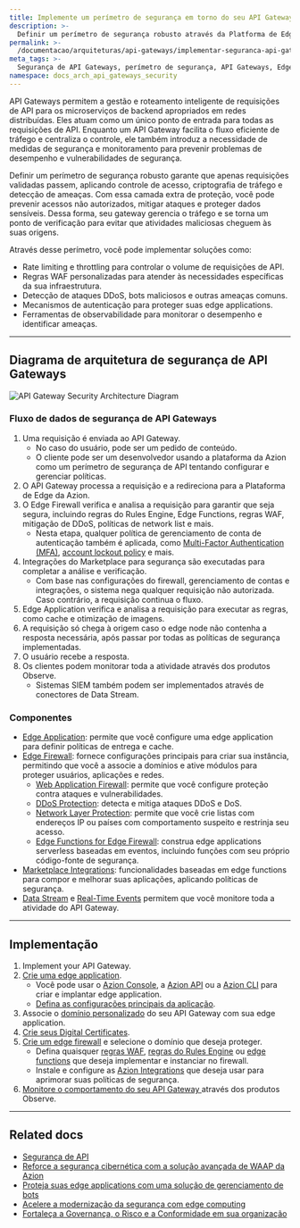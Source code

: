 ```yaml
---
title: Implemente um perímetro de segurança em torno do seu API Gateway
description: >-
  Definir um perímetro de segurança robusto através da Platforma de Edge da Azion garante que você possa proteger seus API Gateways contra acessos não autorizados e ameaças.
permalink: >-
  /documentacao/arquiteturas/api-gateways/implementar-seguranca-api-gateways/
meta_tags: >-
  Segurança de API Gateways, perímetro de segurança, API Gateways, Edge Firewall, DDoS Protection, regras WAF, políticas de segurança, Plataforma de Edge da Azion, criptografia de tráfego, atividade maliciosa
namespace: docs_arch_api_gateways_security
---
```


API Gateways permitem a gestão e roteamento inteligente de requisições de API para os microserviços de backend apropriados em redes distribuídas. Eles atuam como um único ponto de entrada para todas as requisições de API. Enquanto um API Gateway facilita o fluxo eficiente de tráfego e centraliza o controle, ele também introduz a necessidade de medidas de segurança e monitoramento para prevenir problemas de desempenho e vulnerabilidades de segurança.

Definir um perímetro de segurança robusto garante que apenas requisições validadas passem, aplicando controle de acesso, criptografia de tráfego e detecção de ameaças. Com essa camada extra de proteção, você pode prevenir acessos não autorizados, mitigar ataques e proteger dados sensíveis. Dessa forma, seu gateway gerencia o tráfego e se torna um ponto de verificação para evitar que atividades maliciosas cheguem às suas origens.

Através desse perímetro, você pode implementar soluções como:

- Rate limiting e throttling para controlar o volume de requisições de API.
- Regras WAF personalizadas para atender às necessidades específicas da sua infraestrutura.
- Detecção de ataques DDoS, bots maliciosos e outras ameaças comuns.
- Mecanismos de autenticação para proteger suas edge applications.
- Ferramentas de observabilidade para monitorar o desempenho e identificar ameaças.

---

## Diagrama de arquitetura de segurança de API Gateways

![API Gateway Security Architecture Diagram](/assets/docs/images/uploads/api-gateways-security-flow.png)

### Fluxo de dados de segurança de API Gateways

1. Uma requisição é enviada ao API Gateway.
    - No caso do usuário, pode ser um pedido de conteúdo.
    - O cliente pode ser um desenvolvedor usando a plataforma da Azion como um perímetro de segurança de API tentando configurar e gerenciar políticas.
2. O API Gateway processa a requisição e a redireciona para a Plataforma de Edge da Azion.
3. O Edge Firewall verifica e analisa a requisição para garantir que seja segura, incluindo regras do Rules Engine, Edge Functions, regras WAF, mitigação de DDoS, políticas de network list e mais.
    - Nesta etapa, qualquer política de gerenciamento de conta de autenticação também é aplicada, como [Multi-Factor Authentication (MFA)](/pt-br/documentacao/produtos/gestao-de-contas/multi-factor-authentication/), [account lockout policy](/pt-br/documentacao/produtos/gestao-de-contas/account-lockout-policy/) e mais.
4. Integrações do Marketplace para segurança são executadas para completar a análise e verificação.
    - Com base nas configurações do firewall, gerenciamento de contas e integrações, o sistema nega qualquer requisição não autorizada. Caso contrário, a requisição continua o fluxo.
5. Edge Application verifica e analisa a requisição para executar as regras, como cache e otimização de imagens.
6. A requisição só chega à origem caso o edge node não contenha a resposta necessária, após passar por todas as políticas de segurança implementadas. 
7. O usuário recebe a resposta.
8. Os clientes podem monitorar toda a atividade através dos produtos Observe.
    - Sistemas SIEM também podem ser implementados através de conectores de Data Stream.

### Componentes

- [Edge Application](/pt-br/documentacao/produtos/build/edge-application/): permite que você configure uma edge application para definir políticas de entrega e cache.
- [Edge Firewall](/pt-br/documentacao/produtos/secure/edge-firewall/): fornece configurações principais para criar sua instância, permitindo que você a associe a domínios e ative módulos para proteger usuários, aplicações e redes.
    - [Web Application Firewall](/pt-br/documentacao/produtos/secure/edge-firewall/web-application-firewall/): permite que você configure proteção contra ataques e vulnerabilidades.
    - [DDoS Protection](/pt-br/documentacao/produtos/secure/edge-firewall/ddos-protection/): detecta e mitiga ataques DDoS e DoS.
    - [Network Layer Protection](/pt-br/documentacao/produtos/secure/edge-firewall/network-layer-protection/): permite que você crie listas com endereços IP ou países com comportamento suspeito e restrinja seu acesso.
    - [Edge Functions for Edge Firewall](/pt-br/documentacao/produtos/secure/edge-firewall/edge-functions/): construa edge applications serverless baseadas em eventos, incluindo funções com seu próprio código-fonte de segurança.
- [Marketplace Integrations](/pt-br/documentacao/produtos/marketplace/integracoes/): funcionalidades baseadas em edge functions para compor e melhorar suas aplicações, aplicando políticas de segurança.
- [Data Stream](/pt-br/documentacao/produtos/observe/data-stream/) e [Real-Time Events](/pt-br/documentacao/produtos/observe/real-time-events/) permitem que você monitore toda a atividade do API Gateway.

---

## Implementação

1. Implement your API Gateway.
2. [Crie uma edge application](/pt-br/documentacao/produtos/guias/build/visao-geral/).
    - Você pode usar o [Azion Console](https://console.azion.com/), a [Azion API](https://api.azion.com/) ou a [Azion CLI](/pt-br/documentacao/produtos/azion-cli/visao-geral/) para criar e implantar edge application.
    - [Defina as configurações principais da aplicação](/pt-br/documentacao/produtos/guias/build/definir-configuracoes-principais/).
3. Associe o [domínio personalizado](/pt-br/documentacao/produtos/guias/configurar-dominio/) do seu API Gateway com sua edge application.
4. [Crie seus Digital Certificates](/pt-br/documentacao/produtos/guias/criar-certificado-digital/).
5. [Crie um edge firewall](/pt-br/documentacao/produtos/guias/secure/edge-firewall-definir-main-settings/) e selecione o domínio que deseja proteger.
    - Defina quaisquer [regras WAF](/pt-br/documentacao/produtos/guias/secure/criar-waf-rule-set/), [regras do Rules Engine](/pt-br/documentacao/produtos/secure/edge-firewall/rules-engine/) ou [edge functions](/pt-br/documentacao/produtos/secure/edge-firewall/edge-functions/) que deseja implementar e instanciar no firewall.
    - Instale e configure as [Azion Integrations](/pt-br/documentacao/produtos/marketplace/integracoes/) que deseja usar para aprimorar suas políticas de segurança.
6. [Monitore o comportamento do seu API Gateway ](/pt-br/documentacao/produtos/observe/visao-geral/) através dos produtos Observe.

---

## Related docs

- [Segurança de API](https://www.azion.com/pt-br/learning/websec/api/o-que-e-seguranca-de-api/)
- [Reforce a segurança cibernética com a solução avançada de WAAP da Azion](/pt-br/documentacao/arquiteturas/edge-firewall/web-application-and-api-protection-waap/)
- [Proteja suas edge applications com uma solução de gerenciamento de bots](/pt-br/documentacao/arquiteturas/gerenciamento-de-bots/proteja-edge-applications-com-bot-management/)
- [Acelere a modernização da segurança com edge computing](/pt-br/documentacao/arquiteturas/modernizacao-da-seguranca/modernizacao-da-seguranca-com-edge-computing/)
- [Fortaleça a Governança, o Risco e a Conformidade em sua organização](/pt-br/documentacao/arquiteturas/compliance/governanca-risco-conformidade/)
